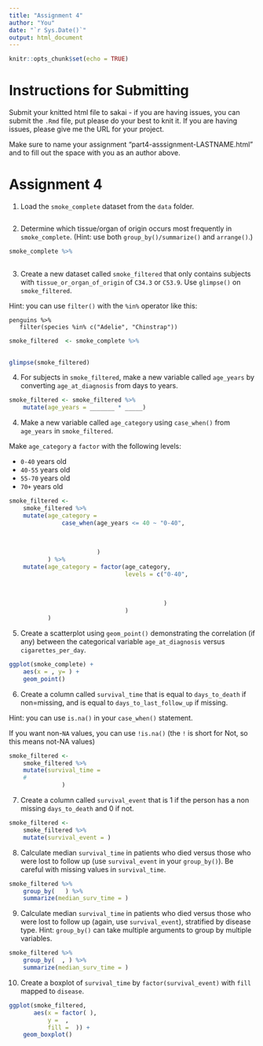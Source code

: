 ```yaml
---
title: "Assignment 4"
author: "You"
date: "`r Sys.Date()`"
output: html_document
---
```


```r
knitr::opts_chunk$set(echo = TRUE)
```

# Instructions for Submitting

Submit your knitted html file to sakai - if you are having issues, you can submit the `.Rmd` file, put please do your best to knit it. If you are having issues, please give me the URL for your project.

Make sure to name your assignment "part4-asssignment-LASTNAME.html" and to fill out the space with you as an author above. 


# Assignment 4

1. Load the `smoke_complete` dataset from the `data` folder.

```r

    
```


2. Determine which tissue/organ of origin occurs most frequently in `smoke_complete`. (Hint: use both `group_by()/summarize()` and `arrange()`.)

```r
smoke_complete %>%
    
```


3.  Create a new dataset called `smoke_filtered` that only contains subjects with `tissue_or_organ_of_origin` of `C34.3` or `C53.9`. Use `glimpse()` on `smoke_filtered`.

Hint: you can use `filter()` with the `%in%` operator like this:

```
penguins %>%
   filter(species %in% c("Adelie", "Chinstrap"))

```


```r
smoke_filtered  <- smoke_complete %>%
    

glimpse(smoke_filtered)
```

4. For subjects in `smoke_filtered`, make a new variable called `age_years` by converting `age_at_diagnosis` from days to years.

```r
smoke_filtered <- smoke_filtered %>% 
    mutate(age_years = _______ * _____)

```


4. Make a new variable called `age_category` using `case_when()` from `age_years` in `smoke_filtered`. 

Make `age_category` a `factor` with the following levels:

* `0-40` years old
* `40-55` years old
* `55-70` years old
* `70+` years old


```r
smoke_filtered <- 
    smoke_filtered %>% 
    mutate(age_category = 
               case_when(age_years <= 40 ~ "0-40",
                         
                         
                         
                         )
           ) %>%
    mutate(age_category = factor(age_category,
                                 levels = c("0-40",
                                            
                                            
                                            
                                            )
                                 )
           )


```


5. Create a scatterplot using `geom_point()` demonstrating the correlation (if any) between the categorical variable `age_at_diagnosis` versus `cigarettes_per_day`.


```r
ggplot(smoke_complete) +
    aes(x = , y= ) +
    geom_point()

```


6. Create a column called `survival_time` that is equal to `days_to_death` if non=missing, and is equal to `days_to_last_follow_up` if missing.

Hint: you can use `is.na()` in your `case_when()` statement. 

If you want non-`NA` values, you can use `!is.na()` (the `!` is short for Not, so this means not-NA values)


```r
smoke_filtered <- 
    smoke_filtered %>% 
    mutate(survival_time = 
    #           
               )
```

7. Create a column called `survival_event` that is 1 if the person has a non missing `days_to_death` and 0 if not.

```r
smoke_filtered <- 
    smoke_filtered %>% 
    mutate(survival_event = )
```

8. Calculate median `survival_time` in patients who died versus those who were lost to follow up (use `survival_event` in your `group_by()`). Be careful with missing values in `survival_time`.

```r
smoke_filtered %>% 
    group_by(   ) %>%
    summarize(median_surv_time = )
```

9. Calculate median `survival_time` in patients who died versus those who were lost to follow up (again, use `survival_event`), stratified by disease type. Hint: `group_by()` can take multiple arguments to group by multiple variables.

```r
smoke_filtered %>% 
    group_by(  , ) %>%
    summarize(median_surv_time = )
```

10. Create a boxplot of `survival_time` by `factor(survival_event)` with `fill` mapped to `disease`.

```r
ggplot(smoke_filtered, 
       aes(x = factor( ), 
           y =  , 
           fill =  )) + 
    geom_boxplot()
```
